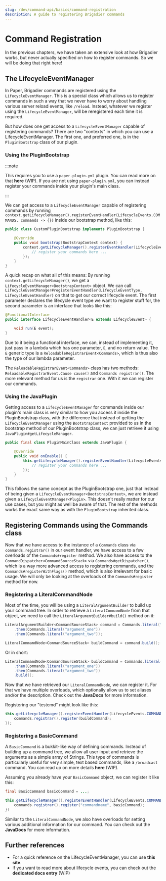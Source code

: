 ---
slug: /dev/command-api/basics/command-registration
description: A guide to registering Brigadier commands
---

# Command Registration
In the previous chapters, we have taken an extensive look at how Brigadier works, but never actually specified on how to register commands. So we will be doing that right here!

## The LifecycleEventManager
In Paper, Brigadier commands are registered using the `LifecycleEventManager`. This is a special class which allows us to register commands in such a way that we never have to
worry about handling various server reload events, like `/reload`. Instead, whatever we register using the `LifecycleEventManager`, will be reregistered each time it is required.

But how does one get access to a `LifecycleEventManager` capable of registering commands? There are two "contexts" in which you can use a LifecycleEventManager. The first one,
and preferred one, is in the `PluginBootstrap` class of our plugin. 

### Using the PluginBootstrap
:::note

This requires you to use a `paper-plugin.yml` plugin. You can read more on that
**here** (WIP). If you are not using `paper-plugin.yml`, you can instead register your commands inside your plugin's main class.

:::

We can get access to a `LifecycleEventManager` capable of registering commands by running `context.getLifecycleManager().registerEventHandler(LifecycleEvents.COMMANDS, commands -> {})`
inside our bootstrap method, like this:
```java title="CustomPluginBootstrapper.java"
public class CustomPluginBootstrap implements PluginBootstrap {
        
    @Override
    public void bootstrap(BootstrapContext context) {
        context.getLifecycleManager().registerEventHandler(LifecycleEvents.COMMANDS, commands -> {
            // register your commands here ...
        });
    }    
}
```

A quick recap on what all of this means:
By running `context.getLifecycleManager()`, we get a `LifecycleEventManager<BootstrapContext>` object. We can call
`LifecycleEventManager#registerEventHandler(LifecycleEventType, LifecycleEventHandler)` on that to get our correct lifecycle event. The first parameter declares
the lifecycle event type we want to register stuff for, the second parameter is an interface that looks like this:

```java
@FunctionalInterface
public interface LifecycleEventHandler<E extends LifecycleEvent> {

    void run(E event);
}
```

Due to it being a functional interface, we can, instead of implementing it, just pass in a lambda which has one parameter, `E`, and no return value. The `E` generic type is a
`ReloadableRegistrarEvent<Commands>`, which is thus also the type of our lambda parameter.

The `ReloadableRegistrarEvent<Commands>` class has two methods: `ReloadableRegistrarEvent.Cause cause()` and `Commands registrar()`. The more relevant method for us is 
the `registrar` one. With it we can register our commands.


### Using the JavaPlugin
Getting access to a `LifecycleEventManager` for commands inside our plugin's main class is very similar to how you access it inside the PluginBootstrap class, with the difference
that instead of getting the `LifecycleEventManager` using the `BootstrapContext` provided to us in the bootstrap method of our PluginBootstrap class, we can just retrieve it using
`JavaPlugin#getLifecycleManager`.

```java title="PluginMainClass.java"
public final class PluginMainClass extends JavaPlugin {

    @Override
    public void onEnable() {
        this.getLifecycleManager().registerEventHandler(LifecycleEvents.COMMANDS, commands -> {
            // register your commands here ...
        });
    }
}
```

This follows the same concept as the PluginBootstrap one, just that instead of being given a `LifecycleEventManager<BootstrapContext>`, we are instead given a 
`LifecycleEventManager<Plugin>`. This doesn't really matter for our use cases, but you might as well be aware of that.
The rest of the methods works the exact same way as with the `PluginBootstrap` inherited class.

## Registering Commands using the Commands class
Now that we have access to the instance of a `Commands` class via `commands.registrar()` in our event handler, we have access to a few overloads of the `Commands#register`
method. We also have access to the `CommandDispatcher<CommandSourceStack>` via `Commands#getDispatcher()`, which is a way more advanced access to registering commands, and
the `Commands#registerWithFlags()` method, which is also irrelevant for basic usage. We will only be looking at the overloads of the `Commands#register` method for now.

### Registering a LiteralCommandNode
Most of the time, you will be using a `LiteralArgumentBuilder` to build up your command tree. In order to retrieve a `LiteralCommandNode` from that object, we need to call the
`LiteralArgumentBuilder#build()` method on it:
```java
LiteralArgumentBuilder<CommandSourceStack> command = Commands.literal("testcmd")
    .then(Commands.literal("argument_one"))
    .then(Commands.literal("argument_two"));

LiteralCommandNode<CommandSourceStack> buildCommand = command.build();
```

Or in short:
```java
LiteralCommandNode<CommandSourceStack> buildCommand = Commands.literal("testcmd")
    .then(Commands.literal("argument_one"))
    .then(Commands.literal("argument_two"))
    .build();
```

Now that we have retrieved our `LiteralCommandNode`, we can register it. For that we have multiple overloads, which optionally allow us to set aliases and/or the description.
Check out the **JavaDocs** for more information.

Registering our "testcmd" might look like this:
```java
this.getLifecycleManager().registerEventHandler(LifecycleEvents.COMMANDS, commands -> {
    commands.registrar().register(buildCommand);
});
```

### Registering a BasicCommand
A `BasicCommand` is a bukkit-like way of defining commands. Instead of building up a command tree, we allow all user input and retrieve the arguments as a simple array of Strings.
This type of commands is particularly useful for very simple, text based commands, like a `/broadcast` command. You can read up on more details **here** (WIP).

Assuming you already have your `BasicCommand` object, we can register it like this:
```java
final BasicCommand basicCommand = ...;

this.getLifecycleManager().registerEventHandler(LifecycleEvents.COMMANDS, commands -> {
    commands.registrar().register("commandname", basicCommand);
})
```

Similar to the `LiteralCommandNode`, we also have overloads for setting various additional information for our command. You can check out the **JavaDocs** for more information.

## Further references
* For a quick reference on the LifecycleEventManager, you can use **this site**.
* If you want to read more about lifecycle events, you can check out the **dedicated docs entry** (WIP)